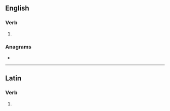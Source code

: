 {{also|Salutes}}
==English==

===Verb===
{{head|en|verb form}}

# {{en-third-person singular of|salute}}

===Anagrams===
* {{anagrams|en|a=aelsstu|taluses}}

----

==Latin==

===Verb===
{{la-verb-form|salūtēs}}

# {{inflection of|salūtō||2|s|pres|actv|subj|lang=la}}